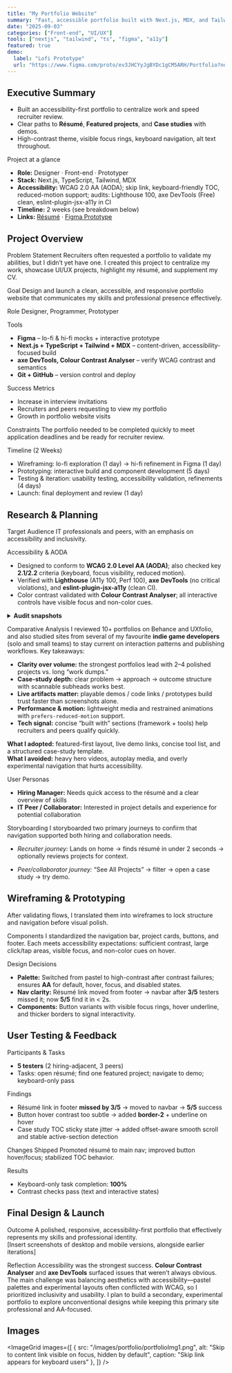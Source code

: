 ```yaml
---
title: "My Portfolio Website"
summary: "Fast, accessible portfolio built with Next.js, MDX, and Tailwind. Showcases UI/UX work with keyboard-first navigation and accessibility throughout."
date: "2025-09-03"
categories: ["Front-end", "UI/UX"]
tools: ["nextjs", "tailwind", "ts", "figma", "a11y"]
featured: true
demo:
  label: "Lofi Prototype"
  url: "https://www.figma.com/proto/ev3JHCYyJgBYDc1gCM5ARH/Portfolio?node-id=0-1&t=DGX0Ilqi9XBD2rzU-1"
---
```


## Executive Summary
- Built an accessibility-first portfolio to centralize work and speed recruiter review.
- Clear paths to **Résumé**, **Featured projects**, and **Case studies** with demos.
- High-contrast theme, visible focus rings, keyboard navigation, alt text throughout.

<Subhead>Project at a glance</Subhead>

- **Role:** Designer · Front-end · Prototyper  
- **Stack:** Next.js, TypeScript, Tailwind, MDX  
- **Accessibility:** WCAG 2.0 AA (AODA); skip link, keyboard-friendly TOC, reduced-motion support; audits: Lighthouse 100, axe DevTools (Free) clean, eslint-plugin-jsx-a11y in CI
- **Timeline:** 2 weeks (see breakdown below)  
- **Links:** [Résumé](/LisaNguyenResume.pdf) · [Figma Prototype](https://www.figma.com/proto/ev3JHCYyJgBYDc1gCM5ARH/Portfolio?node-id=0-1&t=DGX0Ilqi9XBD2rzU-1)

## Project Overview
<Subhead>Problem Statement</Subhead>
Recruiters often requested a portfolio to validate my abilities, but I didn’t yet have one. I created this project to centralize my work, showcase UI/UX projects, highlight my résumé, and supplement my CV.

<Subhead>Goal</Subhead>
Design and launch a clean, accessible, and responsive portfolio website that communicates my skills and professional presence effectively.

<Subhead>Role</Subhead>
Designer, Programmer, Prototyper

<Subhead>Tools</Subhead>
- **Figma** – lo-fi & hi-fi mocks + interactive prototype  
- **Next.js + TypeScript + Tailwind + MDX** – content-driven, accessibility-focused build  
- **axe DevTools, Colour Contrast Analyser** – verify WCAG contrast and semantics  
- **Git + GitHub** – version control and deploy

<Subhead>Success Metrics</Subhead>
- Increase in interview invitations  
- Recruiters and peers requesting to view my portfolio  
- Growth in portfolio website visits

<Subhead>Constraints</Subhead>
The portfolio needed to be completed quickly to meet application deadlines and be ready for recruiter review.

<Subhead>Timeline (2 Weeks)</Subhead>
- Wireframing: lo-fi exploration (1 day) → hi-fi refinement in Figma (1 day)  
- Prototyping: interactive build and component development (5 days)  
- Testing & iteration: usability testing, accessibility validation, refinements (4 days)  
- Launch: final deployment and review (1 day)

## Research & Planning
<Subhead>Target Audience</Subhead>
IT professionals and peers, with an emphasis on accessibility and inclusivity.

<Subhead>Accessibility & AODA</Subhead>

- Designed to conform to **WCAG 2.0 Level AA (AODA)**; also checked key **2.1/2.2** criteria (keyboard, focus visibility, reduced motion).
- Verified with **Lighthouse** (A11y 100, Perf 100), **axe DevTools** (no critical violations), and **eslint-plugin-jsx-a11y** (clean CI).
- Color contrast validated with **Colour Contrast Analyser**; all interactive controls have visible focus and non-color cues.

<details>
  <summary><strong>Audit snapshots</strong></summary>

- Lighthouse (Mobile): **Performance 100 / Accessibility 100 / Best Practices 100 / SEO 100**
- Lighthouse (Desktop): **Performance 100 / Accessibility 100 / Best Practices 100 / SEO 100**
- axe DevTools (Free) on Home + Case Study: **0 critical** violations (date: 2025-09-07)

  <ImageGrid
    images={[
      { src: "/images/portfolio/axeHomeAudit.png",  alt: "axe DevTools audit summary for the Home page showing 0 critical violations; results panel visible",  caption: "axe DevTools — Home • 0 critical violations • 2025-09-07" },
      { src: "/images/portfolio/axeCaseAudit.png", alt: "axe DevTools audit summary for the Case Study page showing 0 critical violations; results panel visible", caption: "axe DevTools — Case Study • 0 critical violations • 2025-09-07" }
    ]}
  />
</details>

<Subhead>Comparative Analysis</Subhead>
I reviewed 10+ portfolios on Behance and UXfolio, and also studied sites from several of my favourite **indie game developers** (solo and small teams) to stay current on interaction patterns and publishing workflows. Key takeaways:

- **Clarity over volume:** the strongest portfolios lead with 2–4 polished projects vs. long “work dumps.”
- **Case-study depth:** clear problem → approach → outcome structure with scannable subheads works best.
- **Live artifacts matter:** playable demos / code links / prototypes build trust faster than screenshots alone.
- **Performance & motion:** lightweight media and restrained animations with `prefers-reduced-motion` support.
- **Tech signal:** concise “built with” sections (framework + tools) help recruiters and peers qualify quickly.

**What I adopted:** featured-first layout, live demo links, concise tool list, and a structured case-study template.  
**What I avoided:** heavy hero videos, autoplay media, and overly experimental navigation that hurts accessibility.

<Subhead>User Personas</Subhead>
- **Hiring Manager:** Needs quick access to the résumé and a clear overview of skills  
- **IT Peer / Collaborator:** Interested in project details and experience for potential collaboration

<Subhead>Storyboarding</Subhead>
I storyboarded two primary journeys to confirm that navigation supported both hiring and collaboration needs.

- *Recruiter journey:* Lands on home → finds résumé in under 2 seconds → optionally reviews projects for context.  


- *Peer/collaborator journey:* “See All Projects” → filter → open a case study → try demo.  


## Wireframing & Prototyping
After validating flows, I translated them into wireframes to lock structure and navigation before visual polish.

<Subhead>Components</Subhead>
I standardized the navigation bar, project cards, buttons, and footer. Each meets accessibility expectations: sufficient contrast, large click/tap areas, visible focus, and non-color cues on hover.

<Subhead>Design Decisions</Subhead>
- **Palette:** Switched from pastel to high-contrast after contrast failures; ensures **AA** for default, hover, focus, and disabled states.  
- **Nav clarity:** Résumé link moved from footer → navbar after **3/5** testers missed it; now **5/5** find it in < 2s.  
- **Components:** Button variants with visible focus rings, hover underline, and thicker borders to signal interactivity.

## User Testing & Feedback
<Subhead>Participants & Tasks</Subhead>
- **5 testers** (2 hiring-adjacent, 3 peers)  
- Tasks: open résumé; find one featured project; navigate to demo; keyboard-only pass

<Subhead>Findings</Subhead>
- Résumé link in footer **missed by 3/5** → moved to navbar → **5/5** success  
- Button hover contrast too subtle → added **border-2** + underline on hover  
- Case study TOC sticky state jitter → added offset-aware smooth scroll and stable active-section detection

<Subhead>Changes Shipped</Subhead>
Promoted résumé to main nav; improved button hover/focus; stabilized TOC behavior.

<Subhead>Results</Subhead>
- Keyboard-only task completion: **100%**  
- Contrast checks pass (text and interactive states)

## Final Design & Launch
<Subhead>Outcome</Subhead>
A polished, responsive, accessibility-first portfolio that effectively represents my skills and professional identity.  
[Insert screenshots of desktop and mobile versions, alongside earlier iterations]

<Subhead>Reflection</Subhead>
Accessibility was the strongest success. **Colour Contrast Analyser** and **axe DevTools** surfaced issues that weren’t always obvious. The main challenge was balancing aesthetics with accessibility—pastel palettes and experimental layouts often conflicted with WCAG, so I prioritized inclusivity and usability. I plan to build a secondary, experimental portfolio to explore unconventional designs while keeping this primary site professional and AA-focused.

## Images
<ImageGrid
  images={[
    { src: "/images/portfolio/portfolioImg1.png", alt: "Skip to content link visible on focus, hidden by default", caption: "Skip link appears for keyboard users" },
  ]}
/>

